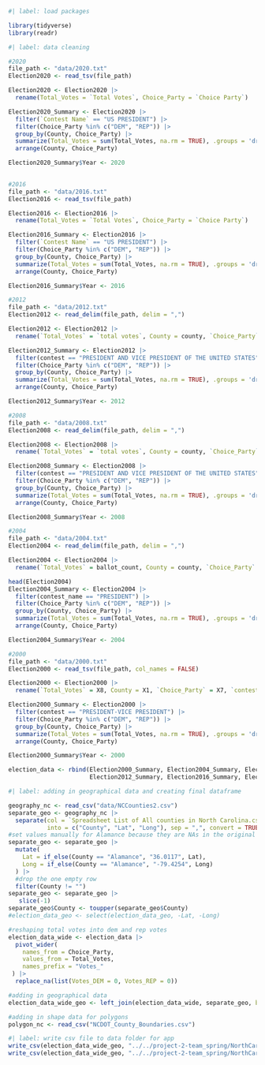 ```r
#| label: load packages

library(tidyverse)
library(readr)
```


```r
#| label: data cleaning

#2020
file_path <- "data/2020.txt"
Election2020 <- read_tsv(file_path)

Election2020 <- Election2020 |>
  rename(Total_Votes = `Total Votes`, Choice_Party = `Choice Party`)

Election2020_Summary <- Election2020 |>
  filter(`Contest Name` == "US PRESIDENT") |>
  filter(Choice_Party %in% c("DEM", "REP")) |>
  group_by(County, Choice_Party) |>
  summarize(Total_Votes = sum(Total_Votes, na.rm = TRUE), .groups = 'drop') |>
  arrange(County, Choice_Party) 

Election2020_Summary$Year <- 2020
  

#2016
file_path <- "data/2016.txt"
Election2016 <- read_tsv(file_path)

Election2016 <- Election2016 |>
  rename(Total_Votes = `Total Votes`, Choice_Party = `Choice Party`)

Election2016_Summary <- Election2016 |>
  filter(`Contest Name` == "US PRESIDENT") |>
  filter(Choice_Party %in% c("DEM", "REP")) |>
  group_by(County, Choice_Party) |>
  summarize(Total_Votes = sum(Total_Votes, na.rm = TRUE), .groups = 'drop') |>
  arrange(County, Choice_Party)

Election2016_Summary$Year <- 2016

#2012
file_path <- "data/2012.txt"
Election2012 <- read_delim(file_path, delim = ",")

Election2012 <- Election2012 |>
  rename(`Total_Votes` = `total votes`, County = county, `Choice_Party` = party) 

Election2012_Summary <- Election2012 |>
  filter(contest == "PRESIDENT AND VICE PRESIDENT OF THE UNITED STATES") |>
  filter(Choice_Party %in% c("DEM", "REP")) |>
  group_by(County, Choice_Party) |>
  summarize(Total_Votes = sum(Total_Votes, na.rm = TRUE), .groups = 'drop') |>
  arrange(County, Choice_Party)

Election2012_Summary$Year <- 2012

#2008
file_path <- "data/2008.txt"
Election2008 <- read_delim(file_path, delim = ",")

Election2008 <- Election2008 |>
  rename(`Total_Votes` = `total votes`, County = county, `Choice_Party` = party) 

Election2008_Summary <- Election2008 |>
  filter(contest == "PRESIDENT AND VICE PRESIDENT OF THE UNITED STATES") |>
  filter(Choice_Party %in% c("DEM", "REP")) |>
  group_by(County, Choice_Party) |>
  summarize(Total_Votes = sum(Total_Votes, na.rm = TRUE), .groups = 'drop') |>
  arrange(County, Choice_Party)

Election2008_Summary$Year <- 2008

#2004
file_path <- "data/2004.txt"
Election2004 <- read_delim(file_path, delim = ",")

Election2004 <- Election2004 |>
  rename(`Total_Votes` = ballot_count, County = county, `Choice_Party` = party_cd) 

head(Election2004)
Election2004_Summary <- Election2004 |>
  filter(contest_name == "PRESIDENT") |>
  filter(Choice_Party %in% c("DEM", "REP")) |>
  group_by(County, Choice_Party) |>
  summarize(Total_Votes = sum(Total_Votes, na.rm = TRUE), .groups = 'drop') |>
  arrange(County, Choice_Party)

Election2004_Summary$Year <- 2004

#2000
file_path <- "data/2000.txt"
Election2000 <- read_tsv(file_path, col_names = FALSE)

Election2000 <- Election2000 |>
  rename(`Total_Votes` = X8, County = X1, `Choice_Party` = X7, `contest` = X5) 

Election2000_Summary <- Election2000 |>
  filter(contest == "PRESIDENT-VICE PRESIDENT") |>
  filter(Choice_Party %in% c("DEM", "REP")) |>
  group_by(County, Choice_Party) |>
  summarize(Total_Votes = sum(Total_Votes, na.rm = TRUE), .groups = 'drop') |>
  arrange(County, Choice_Party)

Election2000_Summary$Year <- 2000
```

```r
election_data <- rbind(Election2000_Summary, Election2004_Summary, Election2008_Summary, 
                       Election2012_Summary, Election2016_Summary, Election2020_Summary)
```

```r
#| label: adding in geographical data and creating final dataframe

geography_nc <- read_csv("data/NCCounties2.csv")
separate_geo <- geography_nc |>
  separate(col = `Spreadsheet List of All counties in North Carolina.csv_exported`,
           into = c("County", "Lat", "Long"), sep = ",", convert = TRUE)
#set values manually for Alamance because they are NAs in the original dataset
separate_geo <- separate_geo |>
  mutate(
    Lat = if_else(County == "Alamance", "36.0117", Lat),  
    Long = if_else(County == "Alamance", "-79.4254", Long)  
  ) |>
  #drop the one empty row
  filter(County != "")
separate_geo <- separate_geo |>
   slice(-1) 
separate_geo$County <- toupper(separate_geo$County)
#election_data_geo <- select(election_data_geo, -Lat, -Long)

#reshaping total votes into dem and rep votes
election_data_wide <- election_data |>
  pivot_wider(
    names_from = Choice_Party,
    values_from = Total_Votes,
    names_prefix = "Votes_"
 ) |>
  replace_na(list(Votes_DEM = 0, Votes_REP = 0))

#adding in geographical data
election_data_wide_geo <- left_join(election_data_wide, separate_geo, by = "County")

#adding in shape data for polygons
polygon_nc <- read_csv("NCDOT_County_Boundaries.csv")

```

```r
#| label: write csv file to data folder for app
write_csv(election_data_wide_geo, "../../project-2-team_spring/NorthCarolinaApp/data for app/election_data_wide_geo.csv")
write_csv(election_data_wide_geo, "../../project-2-team_spring/NorthCarolinaApp/data for app/election-data-geo.csv")
```

